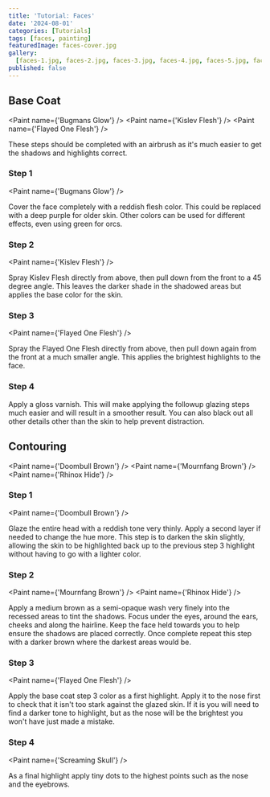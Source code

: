 ```yaml
---
title: 'Tutorial: Faces'
date: '2024-08-01'
categories: [Tutorials]
tags: [faces, painting]
featuredImage: faces-cover.jpg
gallery:
  [faces-1.jpg, faces-2.jpg, faces-3.jpg, faces-4.jpg, faces-5.jpg, faces-6.jpg]
published: false
---
```



## Base Coat

<Paint name={'Bugmans Glow'} />
<Paint name={'Kislev Flesh'} />
<Paint name={'Flayed One Flesh'} />

These steps should be completed with an airbrush as it's much easier to get the shadows and highlights correct.

### Step 1

<Paint name={'Bugmans Glow'} />

Cover the face completely with a reddish flesh color. This could be replaced with a deep purple for older
skin. Other colors can be used for different effects, even using green for orcs.

### Step 2

<Paint name={'Kislev Flesh'} />

Spray Kislev Flesh directly from above, then pull down from the front to a 45 degree angle. This leaves the darker
shade in the shadowed areas but applies the base color for the skin.

### Step 3

<Paint name={'Flayed One Flesh'} />

Spray the Flayed One Flesh directly from above, then pull down again from the front at a much smaller angle. This
applies the brightest highlights to the face.

### Step 4

Apply a gloss varnish. This will make applying the followup glazing steps much easier and will result in a smoother
result. You can also black out all other details other than the skin to help prevent distraction.

## Contouring

<Paint name={'Doombull Brown'} />
<Paint name={'Mournfang Brown'} />
<Paint name={'Rhinox Hide'} />

### Step 1

<Paint name={'Doombull Brown'} />

Glaze the entire head with a reddish tone very thinly. Apply a second layer if needed to change the hue more. This
step is to darken the skin slightly, allowing the skin to be highlighted back up to the previous step 3 highlight
without having to go with a lighter color.

### Step 2

<Paint name={'Mournfang Brown'} />
<Paint name={'Rhinox Hide'} />

Apply a medium brown as a semi-opaque wash very finely into the recessed areas to tint the shadows. Focus under the
eyes, around the ears, cheeks and along the hairline. Keep the face held towards you to help ensure the shadows are
placed correctly. Once complete repeat this step with a darker brown where the darkest areas would be.

### Step 3

<Paint name={'Flayed One Flesh'} />

Apply the base coat step 3 color as a first highlight. Apply it to the nose first to check that it isn't too stark
against the glazed skin. If it is you will need to find a darker tone to highlight, but as the nose will be the
brightest you won't have just made a mistake.

### Step 4

<Paint name={'Screaming Skull'} />

As a final highlight apply tiny dots to the highest points such as the nose and the eyebrows.
